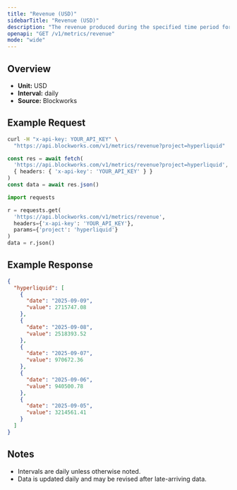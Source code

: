 ```yaml
---
title: "Revenue (USD)"
sidebarTitle: "Revenue (USD)"
description: "The revenue produced during the specified time period for given project."
openapi: "GET /v1/metrics/revenue"
mode: "wide"
---
```


## Overview

- **Unit:** USD
- **Interval:** daily
- **Source:** Blockworks

## Example Request

<CodeGroup>

```bash cURL
curl -H "x-api-key: YOUR_API_KEY" \
  "https://api.blockworks.com/v1/metrics/revenue?project=hyperliquid"
```

```typescript TypeScript
const res = await fetch(
  'https://api.blockworks.com/v1/metrics/revenue?project=hyperliquid',
  { headers: { 'x-api-key': 'YOUR_API_KEY' } }
)
const data = await res.json()
```

```python Python
import requests

r = requests.get(
  'https://api.blockworks.com/v1/metrics/revenue',
  headers={'x-api-key': 'YOUR_API_KEY'},
  params={'project': 'hyperliquid'}
)
data = r.json()
```

</CodeGroup>

## Example Response

```json
{
  "hyperliquid": [
    {
      "date": "2025-09-09",
      "value": 2715747.08
    },
    {
      "date": "2025-09-08",
      "value": 2518393.52
    },
    {
      "date": "2025-09-07",
      "value": 970672.36
    },
    {
      "date": "2025-09-06",
      "value": 940500.78
    },
    {
      "date": "2025-09-05",
      "value": 3214561.41
    }
  ]
}
```

## Notes
- Intervals are daily unless otherwise noted.
- Data is updated daily and may be revised after late-arriving data.
